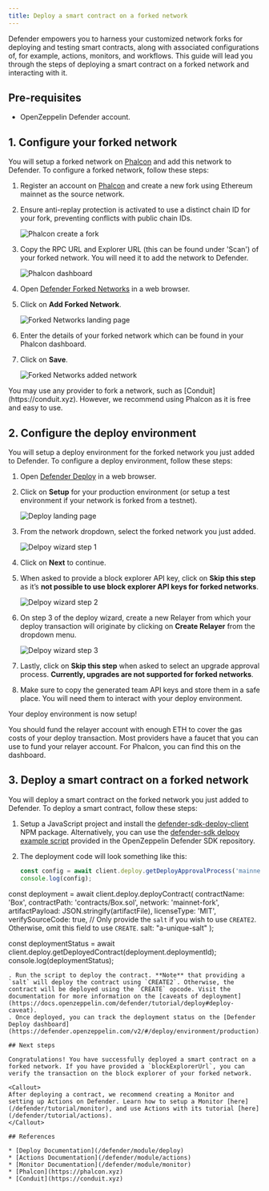 ```yaml
---
title: Deploy a smart contract on a forked network
---
```


Defender empowers you to harness your customized network forks for deploying and testing smart contracts, along with associated configurations of, for example, actions, monitors, and workflows. This guide will lead you through the steps of deploying a smart contract on a forked network and interacting with it.

## Pre-requisites

* OpenZeppelin Defender account.

## 1. Configure your forked network

You will setup a forked network on [Phalcon](https://phalcon.xyz) and add this network to Defender. To configure a forked network, follow these steps:

1. Register an account on [Phalcon](https://phalcon.xyz) and create a new fork using Ethereum mainnet as the source network.
2. Ensure anti-replay protection is activated to use a distinct chain ID for your fork, preventing conflicts with public chain IDs.

   ![Phalcon create a fork](/defender/tutorial-forked-network-phalcon-create.png)
3. Copy the RPC URL and Explorer URL (this can be found under 'Scan') of your forked network. You will need it to add the network to Defender.

   ![Phalcon dashboard](/defender/tutorial-forked-networks-phalcon-dashboard.png)
4. Open [Defender Forked Networks](https://defender.openzeppelin.com/v2/#/settings/networks/forks) in a web browser.
5. Click on **Add Forked Network**.

   ![Forked Networks landing page](/defender/tutorial-forked-networks-intro.png)
6. Enter the details of your forked network which can be found in your Phalcon dashboard.
7. Click on **Save**.

   ![Forked Networks added network](/defender/tutorial-forked-networks-create.png)

<Callout>
You may use any provider to fork a network, such as [Conduit](https://conduit.xyz). However, we recommend using Phalcon as it is free and easy to use.
</Callout>

## 2. Configure the deploy environment

You will setup a deploy environment for the forked network you just added to Defender. To configure a deploy environment, follow these steps:

1. Open [Defender Deploy](https://defender.openzeppelin.com/v2/#/deploy) in a web browser.
2. Click on **Setup** for your production environment (or setup a test environment if your network is forked from a testnet).

   ![Deploy landing page](/defender/tutorial-forked-networks-deploy-intro.png)
3. From the network dropdown, select the forked network you just added.

   ![Delpoy wizard step 1](/defender/tutorial-forked-networks-deploy-wizard-step1.png)
4. Click on **Next** to continue.
5. When asked to provide a block explorer API key, click on **Skip this step** as it’s **not possible to use block explorer API keys for forked networks**.

   ![Delpoy wizard step 2](/defender/tutorial-forked-networks-deploy-wizard-step2.png)
6. On step 3 of the deploy wizard, create a new Relayer from which your deploy transaction will originate by clicking on **Create Relayer** from the dropdown menu.

   ![Delpoy wizard step 3](/defender/tutorial-forked-networks-deploy-wizard-step3.png)
7. Lastly, click on **Skip this step** when asked to select an upgrade approval process. **Currently, upgrades are not supported for forked networks**.
8. Make sure to copy the generated team API keys and store them in a safe place. You will need them to interact with your deploy environment.

Your deploy environment is now setup!

<Callout>
You should fund the relayer account with enough ETH to cover the gas costs of your deploy transaction. Most providers have a faucet that you can use to fund your relayer account. For Phalcon, you can find this on the dashboard.
</Callout>

## 3. Deploy a smart contract on a forked network

You will deploy a smart contract on the forked network you just added to Defender. To deploy a smart contract, follow these steps:

1. Setup a JavaScript project and install the [defender-sdk-deploy-client](https://www.npmjs.com/package/@openzeppelin/defender-sdk-deploy-client) NPM package. Alternatively, you can use the [defender-sdk delpoy example script](https://github.com/OpenZeppelin/defender-sdk/blob/main/examples/deploy-contract/index.js) provided in the OpenZeppelin Defender SDK repository.
2. The deployment code will look something like this:

   ```js
   const config = await client.deploy.getDeployApprovalProcess('mainnet-fork');
   console.log(config);

const deployment = await client.deploy.deployContract(
    contractName: 'Box',
    contractPath: 'contracts/Box.sol',
    network: 'mainnet-fork',
    artifactPayload: JSON.stringify(artifactFile),
    licenseType: 'MIT',
    verifySourceCode: true,
    // Only provide the `salt` if you wish to use `CREATE2`. Otherwise, omit this field to use `CREATE`.
    salt: "a-unique-salt"
);

const deploymentStatus = await client.deploy.getDeployedContract(deployment.deploymentId);
console.log(deploymentStatus);
```
. Run the script to deploy the contract. **Note** that providing a `salt` will deploy the contract using `CREATE2`. Otherwise, the contract will be deployed using the `CREATE` opcode. Visit the documentation for more information on the [caveats of deployment](https://docs.openzeppelin.com/defender/tutorial/deploy#deploy-caveat).
. Once deployed, you can track the deployment status on the [Defender Deploy dashboard](https://defender.openzeppelin.com/v2/#/deploy/environment/production).

## Next steps

Congratulations! You have successfully deployed a smart contract on a forked network. If you have provided a `blockExplorerUrl`, you can verify the transaction on the block explorer of your forked network.

<Callout>
After deploying a contract, we recommend creating a Monitor and setting up Actions on Defender. Learn how to setup a Monitor [here](/defender/tutorial/monitor), and use Actions with its tutorial [here](/defender/tutorial/actions).
</Callout>

## References

* [Deploy Documentation](/defender/module/deploy)
* [Actions Documentation](/defender/module/actions)
* [Monitor Documentation](/defender/module/monitor)
* [Phalcon](https://phalcon.xyz)
* [Conduit](https://conduit.xyz)
